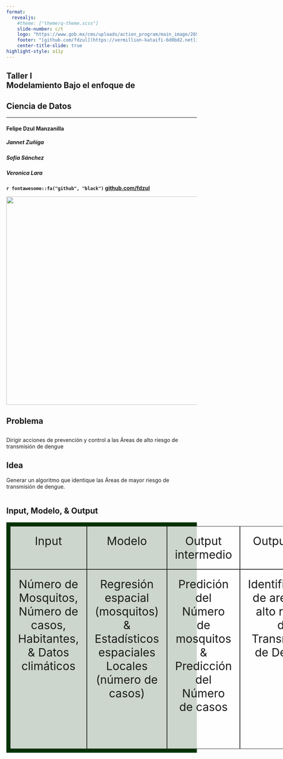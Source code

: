 ```yaml
---
format: 
  revealjs:
    #theme: ["theme/q-theme.scss"]
    slide-number: c/t
    logo: "https://www.gob.mx/cms/uploads/action_program/main_image/26942/post_post_portadavectores.gif"
    footer: "[github.com/fdzul](https://vermillion-kataifi-6d0bd2.netlify.app/taller_modelamiento/#/)"
    center-title-slide: true
highlight-style: a11y
---
```


<h2>Taller I<br>Modelamiento Bajo el enfoque de</h2>
<h2>
Ciencia de Datos
</h2>

<hr>

<h4> Felipe Dzul Manzanilla</h4>

<h5>Jannet Zuñiga</h5>

<h5>Sofía Sánchez</h5>

<h5>Veronica Lara</h5>

<h5></h5>

<h3>

</h3>

<h5></h5>

<h4>

`r fontawesome::fa("github", "black")` [github.com/fdzul](https://fdzul.github.io/web_site_fadm/)

![](logo.png){.absolute top="250" left="600" width="550"}

## Problema

<html>
<head>
<style>
.newspaper {
  column-count: 3;
}
</style>
</head>
<body>

<h2></h1>
Dirigir acciones de prevención y control a las Áreas de alto riesgo de transmisión de dengue
<h2>Idea</h1>
Generar un algoritmo que identique las Áreas de mayor riesgo de transmisión de dengue.

<div class="newspaper">

</div>

</body>
</html>





## Input,  Modelo, & Output

<html>
<head>
<style>
.grid-container {
  display: grid;
  grid-template-columns: auto auto auto auto auto;
  background-color: #003300;
  padding: 10px;
}
.grid-item {
  background-color: rgba(255, 255, 255, 0.8);
  border: 1px solid rgba(0, 0, 0, 0.8);
  padding: 20px;
  font-size: 30px;
  text-align: center;
}
</style>
</head>
<body>


<div class="grid-container">
  <div class="grid-item">Input</div>
  <div class="grid-item">Modelo</div>
  <div class="grid-item">Output intermedio</div>  
  <div class="grid-item">Output final</div>
  <div class="grid-item">Objetivo</div>
  <div class="grid-item">Número de Mosquitos, Número de casos, Habitantes, & Datos climáticos</div>  
  <div class="grid-item"> Regresión espacial (mosquitos) & Estadísticos espaciales Locales (número de casos)</div>
  <div class="grid-item">Predición del Número de mosquitos & Predicción del Número de casos</div>
  <div class="grid-item">Identificación de areas de alto riesgo de Transmision de Dengue</div>
  <div class="grid-item">Dirigir acciones de prevención y control del vector en las áreas de mayor riesgo de transmisión de dengue</div>
</div>

</body>
</html>
